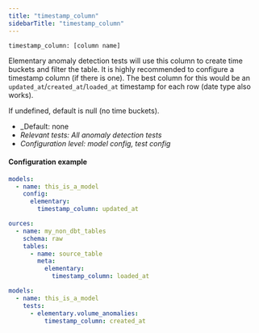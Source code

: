 ```yaml
---
title: "timestamp_column"
sidebarTitle: "timestamp_column"
---
```


`timestamp_column: [column name]`

Elementary anomaly detection tests will use this column to create time buckets and filter the table.
It is highly recommended to configure a timestamp column (if there is one).
The best column for this would be an `updated_at`/`created_at`/`loaded_at` timestamp for each row (date type also works).

If undefined, default is null (no time buckets).

- _Default: none
- _Relevant tests: All anomaly detection tests_
- _Configuration level: model config, test config_

#### Configuration example

<CodeGroup>

```yaml model
models:
  - name: this_is_a_model
    config:
      elementary:
        timestamp_column: updated_at
```

```yaml source
ources:
  - name: my_non_dbt_tables
    schema: raw
    tables:
      - name: source_table
        meta:
          elementary:
            timestamp_column: loaded_at
```

```yaml test
models:
  - name: this_is_a_model
    tests:
      - elementary.volume_anomalies:
          timestamp_column: created_at
```

</CodeGroup>